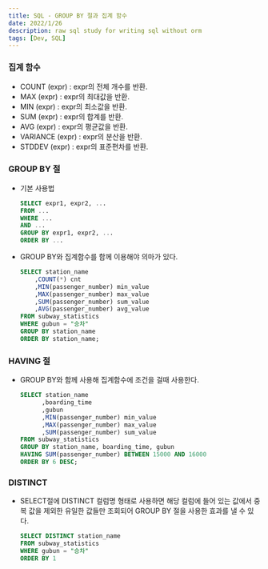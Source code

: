 ```yaml
---
title: SQL - GROUP BY 절과 집계 함수
date: 2022/1/26
description: raw sql study for writing sql without orm
tags: [Dev, SQL]
---
```


### 집계 함수
- COUNT (expr) : expr의 전체 개수를 반환.
- MAX (expr) : expr의 최대값을 반환.
- MIN (expr) : expr의 최소값을 반환.
- SUM (expr) : expr의 합계를 반환.
- AVG (expr) : expr의 평균값을 반환.
- VARIANCE (expr) : expr의 분산을 반환.
- STDDEV (expr) : expr의 표준편차를 반환.


### GROUP BY 절

- 기본 사용법
    ```sql
    SELECT expr1, expr2, ...
    FROM ...
    WHERE ...
    AND ...
    GROUP BY expr1, expr2, ...
    ORDER BY ...
    ```

- GROUP BY와 집계함수를 함께 이용해야 의마가 있다.
    ```sql
    SELECT station_name
        ,COUNT(*) cnt
        ,MIN(passenger_number) min_value
        ,MAX(passenger_number) max_value
        ,SUM(passenger_number) sum_value
        ,AVG(passenger_number) avg_value
    FROM subway_statistics
    WHERE gubun = "승차"
    GROUP BY station_name
    ORDER BY station_name;
    ```

### HAVING 절
- GROUP BY와 함께 사용해 집계함수에 조건을 걸때 사용한다.
    ```sql
    SELECT station_name
          ,boarding_time
          ,gubun
          ,MIN(passenger_number) min_value
          ,MAX(passenger_number) max_value
          ,SUM(passenger_number) sum_value
    FROM subway_statistics
    GROUP BY station_name, boarding_time, gubun
    HAVING SUM(passenger_number) BETWEEN 15000 AND 16000
    ORDER BY 6 DESC;
    ```

### DISTINCT
- SELECT절에 DISTINCT 컬럼명 형태로 사용하면 해당 컬럼에 들어 있는 값에서 중복 값을
  제외한 유일한 값들만 조회되어 GROUP BY 절을 사용한 효과를 낼 수 있다.
    ```sql
    SELECT DISTINCT station_name
    FROM subway_statistics
    WHERE gubun = "승차"
    ORDER BY 1
    ```
